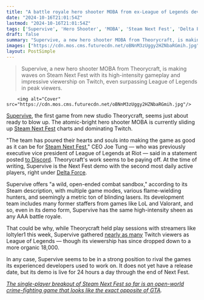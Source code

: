 ```yaml
---
title: "A battle royale hero shooter MOBA from ex-League of Legends devs is smashing the Steam Next Fest charts"
date: "2024-10-16T21:01:54Z"
lastmod: "2024-10-16T21:01:54Z"
tags: ['Supervive', 'Hero Shooter', 'MOBA', 'Steam Next Fest', 'Delta Force', 'Twitch', 'League of Legends', 'Valorant', 'Battle Royale']
draft: false
summary: "Supervive, a new hero shooter MOBA from Theorycraft, is making waves on Steam Next Fest with its high-intensity gameplay and impressive viewership on Twitch, even surpassing League of Legends in peak viewers."
images: ["https://cdn.mos.cms.futurecdn.net/oBNnM3zUggy2HZNbaRGmih.jpg"]
layout: PostSimple
---
```

> Supervive, a new hero shooter MOBA from Theorycraft, is making waves on Steam Next Fest with its high-intensity gameplay and impressive viewership on Twitch, even surpassing League of Legends in peak viewers.


        <img alt="Cover" src="https://cdn.mos.cms.futurecdn.net/oBNnM3zUggy2HZNbaRGmih.jpg"/>
        
[<u>Supervive</u>](https://store.steampowered.com/app/1283700/SUPERVIVE/), the first game from new studio Theorycraft, seems just about ready to blow up. The atomic-bright hero shooter MOBA is currently sliding up [<u>Steam Next Fest</u>](https://www.gamesradar.com/tag/steam-next-fest/) charts and dominating Twitch. 

"The team has poured their hearts and souls into making the game as good as it can be for [Steam Next Fest](https://www.gamesradar.com/tag/steam-next-fest/)," CEO Joe Tung — who was previously executive vice president of League of Legends at Riot — said in a statement posted [<u>to Discord</u>](https://x.com/playSUPERVIVE/status/1845254390858568137). Theorycraft's work seems to be paying off. At the time of writing, Supervive is the Next Fest demo with the second most daily active players, right under [<u>Delta Force</u>](https://www.gamesradar.com/games/fps/25-year-old-fps-delta-force-is-back-with-an-extraction-shooter-revival-thats-already-tearing-up-the-steam-next-fest-charts/). 

Supervive offers "a wild, open-ended combat sandbox," according to its Steam description, with multiple game modes, various flame-wielding hunters, and seemingly a metric ton of blinding lasers. Its development team includes many former staffers from games like LoL and Valorant, and so, even in its demo form, Supervive has the same high-intensity sheen as any AAA battle royale. 

That could be why, while Theorycraft held play sessions with streamers like loltyler1 this week, Supervive gathered [<u>nearly as many</u>](https://x.com/playSUPERVIVE/status/1846237351212995000) Twitch viewers as League of Legends — though its viewership has since dropped down to a more organic 18,000. 

In any case, Supervive seems to be in a strong position to rival the games its experienced developers used to work on. It does not yet have a release date, but its demo is live for 24 hours a day through the end of Next Fest. 

[<u><em>The single-player breakout of Steam Next Fest so far is an open-world crime-fighting game that looks like the exact opposite of GTA</em></u>](https://www.gamesradar.com/games/action/the-single-player-breakout-of-steam-next-fest-so-far-is-an-open-world-crime-fighting-game-that-looks-like-the-exact-opposite-of-gta/)*.*
        
